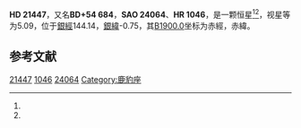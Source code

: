 {{Starbox begin
| name = HD 21447
}}
{{Starbox observe
| epoch = [[J2000.0|J2000.0]]
| constell = {{星座名待查}}<ref name=SIMBAD>{{cite web
 | url=http://simbad.u-strasbg.fr/simbad/sim-id?Ident=HR+1046
 | title =Pulsating variable Star
 | publisher=Centre de Données astronomiques de Strasbourg
 | work=SIMBAD
 | accessdate=2012-07-13}}</ref><ref name=DATA>{{cite web
 | url=http://vizier.u-strasbg.fr/viz-bin/VizieR-5?-out.add=.&-source=5050&-corr=PK=HR&-out.max=9999&HR=1046
 | title=VizieR Detailed Page
 | accessdate=2012-07-13
 | archive-date=2019-02-16
 | archive-url=https://web.archive.org/web/20190216101946/http://vizier.u-strasbg.fr/viz-bin/VizieR-5?-out.add=.&-source=5050&-corr=PK=HR&-out.max=9999&HR=1046
 | dead-url=no
 }}</ref>
| 星官 = 
| ra = {{RA|3|30|0.2}}<ref name=SIMBAD /><ref name=DATA />
| dec = {{DEC|+55|27|7}}<ref name=SIMBAD /><ref name=DATA />
| appmag_v = 5.09<ref name=SIMBAD /><ref name=DATA />
}}
{{Starbox character
| class = A1V<ref name=SIMBAD /><ref name=DATA />
| b-v = 0.05<ref name=SIMBAD /><ref name=DATA />
| u-b = 0.04<ref name=SIMBAD /><ref name=DATA />
| r-i = -0.01<ref name=SIMBAD /><ref name=DATA />
| variable = 
}}
{{Starbox astrometry
| radial_v = 0.04
| prop_mo_ra = 0
| parallax = 0.025
| p_error = 
}}
{{Starbox catalog
| names =BD+54 684，[[SAO星表|SAO]] 24064，[[HD星表|HD]] 21447，[[HR星表|HR]] 1046}}
{{Starbox reference |Simbad=HR+1046}}
{{Starbox end}}

'''HD 21447'''，又名'''BD+54 684'''，'''SAO 24064'''、'''HR 1046'''，是一颗恒星<ref name=SIMBAD /><ref name=DATA />，视星等为5.09，位于[[銀道座標系|銀經]]144.14，[[銀道座標系|銀緯]]-0.75，其[[B1900.0|B1900.0]]坐标为赤經{{RA|3|22|22.4}}，赤緯{{DEC|+55|-0.75|21}}。

== 参考文献 ==
{{reflist}}

{{star-stub}}

[[Category:HD和HDE天體|21447]]
[[Category:HR天體|1046]]
[[Category:SAO天體|24064]]
[[Category:鹿豹座|Category:鹿豹座]]